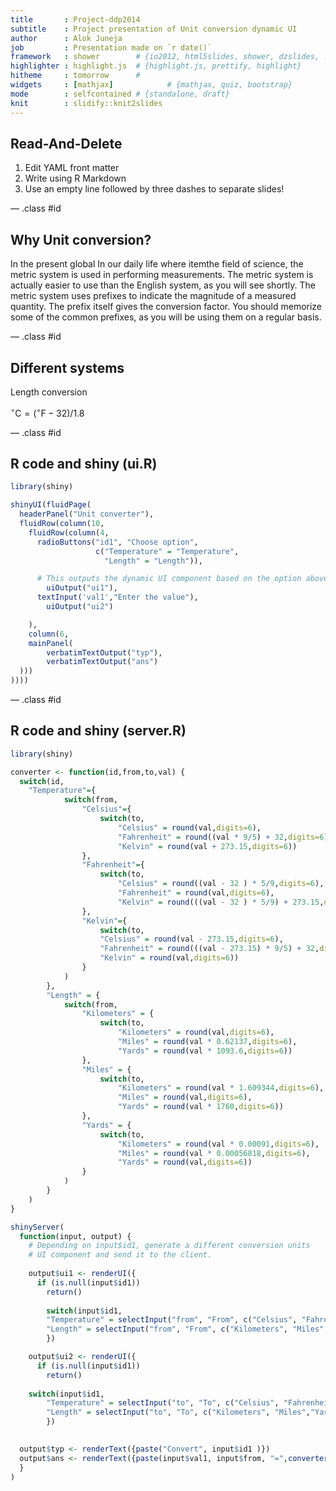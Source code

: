 ```yaml
---
title       : Project-ddp2014
subtitle    : Project presentation of Unit conversion dynamic UI
author      : Alok Juneja
job         : Presentation made on `r date()`
framework   : shower        # {io2012, html5slides, shower, dzslides, ...}
highlighter : highlight.js  # {highlight.js, prettify, highlight}
hitheme     : tomorrow      # 
widgets     : [mathjax]            # {mathjax, quiz, bootstrap}
mode        : selfcontained # {standalone, draft}
knit        : slidify::knit2slides
---
```


## Read-And-Delete

1. Edit YAML front matter
2. Write using R Markdown
3. Use an empty line followed by three dashes to separate slides!

--- .class #id 

## Why Unit conversion?

In the present global In our daily life where itemthe field of science, the metric system is used in performing measurements. The metric system is actually easier to use than the English system, as you will see shortly. The metric system uses prefixes to indicate the magnitude of a measured quantity. The prefix itself gives the conversion factor. You should memorize some of the common prefixes, as you will be using them on a regular basis.

--- .class #id 

## Different systems

Length conversion

$^{\circ}\mathrm{C} = (^{\circ}\mathrm{F} - 32)/1.8$ 

--- .class #id 

## R code and shiny (ui.R)

```r
library(shiny)

shinyUI(fluidPage(
  headerPanel("Unit converter"),
  fluidRow(column(10,
    fluidRow(column(4,
      radioButtons("id1", "Choose option",
                   c("Temperature" = "Temperature",
                     "Length" = "Length")),

      # This outputs the dynamic UI component based on the option above
	    uiOutput("ui1"),
      textInput('val1',"Enter the value"),
	    uiOutput("ui2")

    ),
    column(6,
    mainPanel(
        verbatimTextOutput("typ"),
        verbatimTextOutput("ans")
  )))
))))

```

--- .class #id

## R code and shiny (server.R)

```r
library(shiny)

converter <- function(id,from,to,val) {
  switch(id,
  	"Temperature"={
			switch(from,
				"Celsius"={
					switch(to,
						"Celsius" = round(val,digits=6),
						"Fahrenheit" = round((val * 9/5) + 32,digits=6),
						"Kelvin" = round(val + 273.15,digits=6))
				},
				"Fahrenheit"={
					switch(to,
						"Celsius" = round((val - 32 ) * 5/9,digits=6),
						"Fahrenheit" = round(val,digits=6),
						"Kelvin" = round(((val - 32 ) * 5/9) + 273.15,digits=6))
				},
				"Kelvin"={
					switch(to,
					"Celsius" = round(val - 273.15,digits=6),
					"Fahrenheit" = round(((val - 273.15) * 9/5) + 32,digits=6),
					"Kelvin" = round(val,digits=6))
				}
			)
		},
		"Length" = {
			switch(from,
				"Kilometers" = {
					switch(to,
						"Kilometers" = round(val,digits=6),
						"Miles" = round(val * 0.62137,digits=6),
						"Yards" = round(val * 1093.6,digits=6))
				},
				"Miles" = {
					switch(to,
						"Kilometers" = round(val * 1.609344,digits=6),
						"Miles" = round(val,digits=6),
						"Yards" = round(val * 1760,digits=6))
				},
				"Yards" = {
					switch(to,
						"Kilometers" = round(val * 0.00091,digits=6),
						"Miles" = round(val * 0.00056818,digits=6),
						"Yards" = round(val,digits=6))
				}
			)
		}
	)
} 

shinyServer(
  function(input, output) {
	# Depending on input$id1, generate a different conversion units
	# UI component and send it to the client.
  
	output$ui1 <- renderUI({
	  if (is.null(input$id1))
	    return()
    
 		switch(input$id1,
  		"Temperature" = selectInput("from", "From", c("Celsius", "Fahrenheit", "Kelvin")),
  		"Length" = selectInput("from", "From", c("Kilometers", "Miles","Yards")))
  		})

	output$ui2 <- renderUI({
	  if (is.null(input$id1))
	    return()
	  
    switch(input$id1,
  		"Temperature" = selectInput("to", "To", c("Celsius", "Fahrenheit", "Kelvin")),
  		"Length" = selectInput("to", "To", c("Kilometers", "Miles","Yards")))
  		})

  
  output$typ <- renderText({paste("Convert", input$id1 )})	
  output$ans <- renderText({paste(input$val1, input$from, "=",converter(toString(input$id1),toString(input$from),toString(input$to),as.double(input$val1)),input$to)})
  }
)

```